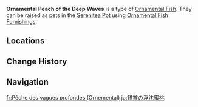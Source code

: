 {{About|the [[furnishing]]|the fish|Peach of the Deep Waves}}
{{Furnishing Infobox
|id             = 379025
|title          = Peach of the Deep Waves
|image          = Item Ornamental Peach of the Deep Waves.png
|category       = Ornamental Fish
|subcategory    = 
|quality        = 4
|adeptal_energy = 
|load           = 
|reduced_load   = 
|description    = A valuable Ornamental Fish that may be kept as a pet in the [[Pool of Sapphire Grace]] and [[Shaded Clarity]].<br>{{Item Description|Peach of the Deep Waves}}
|mention        = 
|blueprint      = 
|source1        = 
|source2        = 
|source3        = 
|source4        = 
|source5        = 
}}
'''Ornamental Peach of the Deep Waves''' is a type of [[Ornamental Fish]]. They can be raised as pets in the [[Serenitea Pot]] using [[Ornamental Fish Furnishings]].

==Locations==
{{transclude|Peach of the Deep Waves|Locations}}

==Change History==
{{Change History|3.0}}

==Navigation==
{{Furnishing Navbox/Subsystems|Fish Pond}}

[[fr:Pêche des vagues profondes (Ornemental)]]
[[ja:観賞の浮沈蜜桃]]